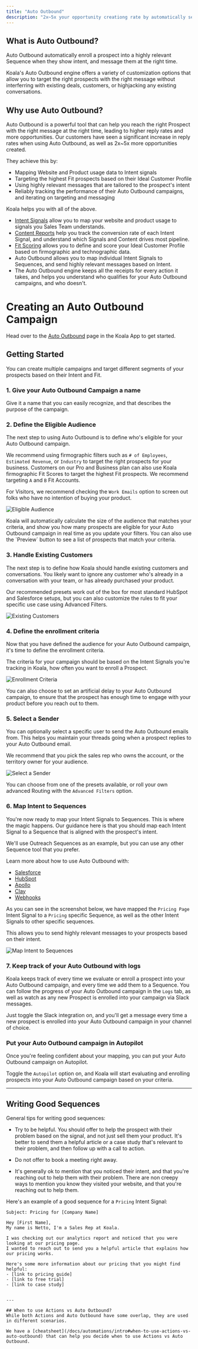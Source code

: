 ```yaml
---
title: "Auto Outbound"
description: "2x~5x your opportunity creationg rate by automatically sending an email to a prospect when a new intent signal is detected."
---
```


## What is Auto Outbound?

Auto Outbound automatically enroll a prospect into a highly relevant Sequence when they show intent, and message them at the right time.

Koala's Auto Outbound engine offers a variety of customization options that allow you to target the right
prospects with the right message without interferring with existing deals, customers, or highjacking any existing conversations.

## Why use Auto Outbound?

Auto Outbound is a powerful tool that can help you reach the right Prospect with the right message at the right time, leading to higher reply rates and more opportunities.
Our customers have seen a significant increase in reply rates when using Auto Outbound, as well as 2x~5x more opportunities created.

They achieve this by:
- Mapping Website and Product usage data to Intent signals
- Targeting the highest Fit prospects based on their Ideal Customer Profile
- Using highly relevant messages that are tailored to the prospect's intent
- Reliably tracking the performance of their Auto Outbound campaigns, and iterating on targeting and messaging

Koala helps you with all of the above.

- [Intent Signals](/docs/intent/intro) allow you to map your website and product usage to signals you Sales Team understands.
- [Content Reports](/docs/intent/content-reports) help you track the conversion rate of each Intent Signal, and understand which Signals and Content drives most pipeline.
- [Fit Scoring](/docs/fit/intro) allows you to define and score your Ideal Customer Profile based on firmographic and technographic data.
- Auto Outbound allows you to map individual Intent Signals to Sequences, and send highly relevant messages based on Intent.
- The Auto Outbound engine keeps all the receipts for every action it takes, and helps you understand who qualifies for your Auto Outbound campaigns, and who doesn't.

# Creating an Auto Outbound Campaign
Head over to the [Auto Outbound](https://app.getkoala.com/goto/auto-outbound) page in the Koala App to get started.

## Getting Started
You can create multiple campaigns and target different segments of your prospects based on their Intent and Fit.

### 1. Give your Auto Outbound Campaign a name
Give it a name that you can easily recognize, and that describes the purpose of the campaign.

### 2. Define the Eligible Audience
The next step to using Auto Outbound is to define who's eligible for your Auto Outbound campaign.

We recommend using firmographic filters such as `# of Employees`, `Estimated Revenue`, or `Industry` to target the right prospects for your business.
Customers on our Pro and Business plan can also use Koala firmographic Fit Scores to target the highest Fit prospects. We recommend targeting `A` and `B`
Fit Accounts.

For Visitors, we recommend checking the `Work Emails` option to screen out folks who have no intention of buying your product.

![Eligible Audience](/images/automations/auto-outbound/eligibility.png)

<Note>
Koala will automatically calculate the size of the audience that matches your criteria, and show you how many prospects are eligible for your Auto Outbound campaign in real time as you update your filters.
You can also use the `Preview` button to see a list of prospects that match your criteria.
</Note>

### 3. Handle Existing Customers
The next step is to define how Koala should handle existing customers and conversations.
You likely want to ignore any customer who's already in a conversation with your team, or has already purchased your product.

Our recommended presets work out of the box for most standard HubSpot and Salesforce setups,
but you can also customize the rules to fit your specific use case using Advanced Filters.

![Existing Customers](/images/automations/auto-outbound/crm.png)

### 4. Define the enrollment criteria
Now that you have defined the audience for your Auto Outbound campaign, it's time to define the enrollment criteria.

The criteria for your campaign should be based on the Intent Signals you're tracking in Koala, how often you want to enroll a Prospect.

![Enrollment Criteria](/images/automations/auto-outbound/enrollment.png)

<Note>
You can also choose to set an artificial delay to your Auto Outbound campaign,
to ensure that the prospect has enough time to engage with your product before you reach out to them.
</Note>

### 5. Select a Sender
You can optionally select a specific user to send the Auto Outbound emails from.
This helps you maintain your threads going when a prospect replies to your Auto Outbound email.

We recommend that you pick the sales rep who owns the account, or the territory owner for your audience.

![Select a Sender](/images/automations/auto-outbound/sender.png)

You can choose from one of the presets available, or roll your own advanced Routing with the `Advanced Filters` option.

### 6. Map Intent to Sequences
You're now ready to map your Intent Signals to Sequences. This is where the magic happens.
Our guidance here is that you should map each Intent Signal to a Sequence that is aligned with the prospect's intent.

We'll use Outreach Sequences as an example, but you can use any other Sequence tool that you prefer.

Learn more about how to use Auto Outbound with:
- [Salesforce](/docs/automations/auto-outbound/salesforce)
- [HubSpot](/docs/automations/auto-outbound/hubspot)
- [Apollo](/docs/automations/auto-outbound/outreach)
- [Clay](/docs/automations/auto-outbound/clay)
- [Webhooks](/docs/automations/auto-outbound/webhooks)

As you can see in the screenshot below, we have mapped the `Pricing Page` Intent Signal to a 
`Pricing` specific Sequence, as well as the other Intent Signals to other specific sequences.

This allows you to send highly relevant messages to your prospects based on their intent.

![Map Intent to Sequences](/images/automations/auto-outbound/sequences.png)

### 7. Keep track of your Auto Outbound with logs
Koala keeps track of every time we evaluate or enroll a prospect into your Auto Outbound campaign, and every time we add them to a Sequence.
You can follow the progress of your Auto Outbound campaign in the `Logs` tab, as well as watch as any new Prospect is enrolled into your campaign via Slack messages.

Just toggle the Slack integration on, and you'll get a message every time a new prospect is enrolled into your Auto Outbound campaign in your channel of choice.

### Put your Auto Outbound campaign in Autopilot
Once you're feeling confident about your mapping, you can put your Auto Outbound campaign on Autopilot.

Toggle the `Autopilot` option on, and Koala will start evaluating and enrolling prospects into your Auto Outbound campaign based on your criteria.

---

## Writing Good Sequences

General tips for writing good sequences:
- Try to be helpful. You should offer to help the prospect with their problem based on the signal, and not just sell them your product.
It's better to send them a helpful article or a case study that's relevant to their problem, and then follow up with a call to action.

- Do not offer to book a meeting right away. 

- It's generally ok to mention that you noticed their intent, and that you're reaching out to help them with their problem.
There are non creepy ways to mention you know they visited your website, and that you're reaching out to help them.


Here's an example of a good sequence for a `Pricing` Intent Signal:
```
Subject: Pricing for [Company Name]

Hey [First Name],
My name is Netto, I'm a Sales Rep at Koala.

I was checking out our analytics report and noticed that you were looking at our pricing page.
I wanted to reach out to send you a helpful article that explains how our pricing works.

Here's some more information about our pricing that you might find helpful:
- [link to pricing guide]
- [link to free trial]
- [link to case study]


---

## When to use Actions vs Auto Outbound?
While both Actions and Auto Outbound have some overlap, they are used in different scenarios.

We have a [cheatsheet](/docs/automations/intro#when-to-use-actions-vs-auto-outbound) that can help you decide when to use Actions vs Auto Outbound.